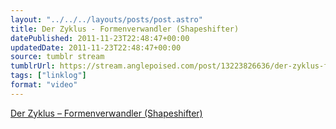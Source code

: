 ```yaml
---
layout: "../../../layouts/posts/post.astro"
title: Der Zyklus - Formenverwandler (Shapeshifter)
datePublished: 2011-11-23T22:48:47+00:00
updatedDate: 2011-11-23T22:48:47+00:00
source: tumblr stream
tumblrUrl: https://stream.anglepoised.com/post/13223826636/der-zyklus-formenverwandler-shapeshifter
tags: ["linklog"]
format: "video"
---
```



<YouTube id="https://www.youtube.com/watch?v=kBKRYBwguqk" />

[Der Zyklus &#8211; Formenverwandler (Shapeshifter)][1]

[1]: https://www.youtube.com/watch?v=kBKRYBwguqk
